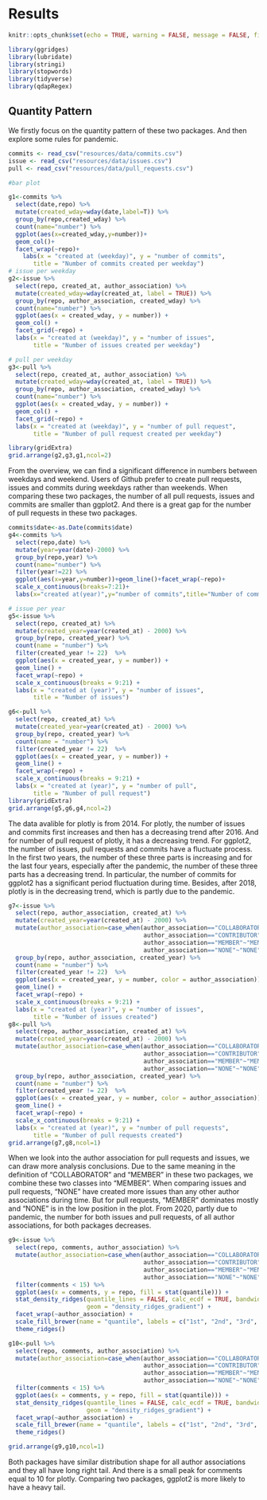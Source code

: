# Results

```r
knitr::opts_chunk$set(echo = TRUE, warning = FALSE, message = FALSE, fig.align = "center")
``` 

```r
library(ggridges)
library(lubridate)
library(stringi)
library(stopwords)
library(tidyverse)
library(qdapRegex)
```

## Quantity Pattern
We firstly focus on the quantity pattern of these two packages. And then explore some rules for pandemic.
```r
commits <- read_csv("resources/data/commits.csv")
issue <- read_csv("resources/data/issues.csv")
pull <- read_csv("resources/data/pull_requests.csv")
```


```r

#bar plot 

g1<-commits %>%
  select(date,repo) %>%
  mutate(created_wday=wday(date,label=T)) %>%
  group_by(repo,created_wday) %>%
  count(name="number") %>%
  ggplot(aes(x=created_wday,y=number))+
  geom_col()+
  facet_wrap(~repo)+
    labs(x = "created at (weekday)", y = "number of commits",
       title = "Number of commits created per weekday")
# issue per weekday
g2<-issue %>% 
  select(repo, created_at, author_association) %>%
  mutate(created_wday=wday(created_at, label = TRUE)) %>%
  group_by(repo, author_association, created_wday) %>%
  count(name="number") %>%
  ggplot(aes(x = created_wday, y = number)) +
  geom_col() +
  facet_grid(~repo) +
  labs(x = "created at (weekday)", y = "number of issues",
       title = "Number of issues created per weekday")

# pull per weekday
g3<-pull %>% 
  select(repo, created_at, author_association) %>%
  mutate(created_wday=wday(created_at, label = TRUE)) %>%
  group_by(repo, author_association, created_wday) %>%
  count(name="number") %>%
  ggplot(aes(x = created_wday, y = number)) +
  geom_col() +
  facet_grid(~repo) +
  labs(x = "created at (weekday)", y = "number of pull request",
       title = "Number of pull request created per weekday")

library(gridExtra)
grid.arrange(g2,g3,g1,ncol=2)
```

From the overview, we can find a significant difference in numbers between weekdays and weekend. Users of Github prefer to create pull requests, issues and commits during weekdays rather than weekends. When comparing these two packages, the number of all pull requests, issues and commits are smaller than ggplot2. And there is a great gap for the number of pull requests in these two packages.


```r
commits$date<-as.Date(commits$date)
g4<-commits %>%
  select(repo,date) %>%
  mutate(year=year(date)-2000) %>%
  group_by(repo,year) %>%
  count(name="number") %>%
  filter(year!=22) %>%
  ggplot(aes(x=year,y=number))+geom_line()+facet_wrap(~repo)+
  scale_x_continuous(breaks=7:21)+
  labs(x="created at(year)",y="number of commits",title="Number of commits")

# issue per year
g5<-issue %>% 
  select(repo, created_at) %>%
  mutate(created_year=year(created_at) - 2000) %>%
  group_by(repo, created_year) %>%
  count(name = "number") %>%
  filter(created_year != 22)  %>%
  ggplot(aes(x = created_year, y = number)) +
  geom_line() +
  facet_wrap(~repo) +
  scale_x_continuous(breaks = 9:21) +
  labs(x = "created at (year)", y = "number of issues",
       title = "Number of issues")

g6<-pull %>% 
  select(repo, created_at) %>%
  mutate(created_year=year(created_at) - 2000) %>%
  group_by(repo, created_year) %>%
  count(name = "number") %>%
  filter(created_year != 22)  %>%
  ggplot(aes(x = created_year, y = number)) +
  geom_line() +
  facet_wrap(~repo) +
  scale_x_continuous(breaks = 9:21) +
  labs(x = "created at (year)", y = "number of pull",
       title = "Number of pull request")
library(gridExtra)
grid.arrange(g5,g6,g4,ncol=2)
```

The data avalible for plotly is from 2014. For plotly, the number of issues and commits first increases and then has a decreasing trend after 2016. And for number of pull request of plotly, it has a decreasing trend. For ggplot2, the number of issues, pull requests and commits have a fluctuate process. In the first two years, the number of these three parts is increasing and for the last four years, especially after the pandemic, the number of these three parts has a decreasing trend. In particular, the number of commits for ggplot2 has a significant period fluctuation during time. Besides, after 2018, plotly is in the decreasing trend, which is partly due to the pandemic.

```r
g7<-issue %>% 
  select(repo, author_association, created_at) %>%
  mutate(created_year=year(created_at) - 2000) %>%
  mutate(author_association=case_when(author_association=="COLLABORATOR"~"MEMBER",
                                      author_association=="CONTRIBUTOR"~"CONTRIBUTOR",
                                      author_association=="MEMBER"~"MEMBER",
                                      author_association=="NONE"~"NONE")) %>%
  group_by(repo, author_association, created_year) %>%
  count(name = "number") %>%
  filter(created_year != 22)  %>%
  ggplot(aes(x = created_year, y = number, color = author_association)) +
  geom_line() +
  facet_wrap(~repo) +
  scale_x_continuous(breaks = 9:21) +
  labs(x = "created at (year)", y = "number of issues",
       title = "Number of issues created")
g8<-pull %>% 
  select(repo, author_association, created_at) %>%
  mutate(created_year=year(created_at) - 2000) %>%
  mutate(author_association=case_when(author_association=="COLLABORATOR"~"MEMBER",
                                      author_association=="CONTRIBUTOR"~"CONTRIBUTOR",
                                      author_association=="MEMBER"~"MEMBER",
                                      author_association=="NONE"~"NONE")) %>%
  group_by(repo, author_association, created_year) %>%
  count(name = "number") %>%
  filter(created_year != 22)  %>%
  ggplot(aes(x = created_year, y = number, color = author_association)) +
  geom_line() +
  facet_wrap(~repo) +
  scale_x_continuous(breaks = 9:21) +
  labs(x = "created at (year)", y = "number of pull requests",
       title = "Number of pull requests created")
grid.arrange(g7,g8,ncol=1)
```

When we look into the author association for pull requests and issues, we can draw more analysis conclusions. Due to the same meaning in the definition of "COLLABORATOR" and "MEMBER" in these two packages, we combine these two classes into "MEMBER". When comparing issues and pull requests, "NONE" have created more issues than any other author associations during time. But for pull requests, "MEMBER" dominates mostly and "NONE" is in the low position in the plot. From 2020, partly due to pandemic, the number for both issues and pull requests, of all author associations, for both packages decreases.


```r
g9<-issue %>% 
  select(repo, comments, author_association) %>%
  mutate(author_association=case_when(author_association=="COLLABORATOR"~"MEMBER",
                                      author_association=="CONTRIBUTOR"~"CONTRIBUTOR",
                                      author_association=="MEMBER"~"MEMBER",
                                      author_association=="NONE"~"NONE"))%>%
  filter(comments < 15) %>%
  ggplot(aes(x = comments, y = repo, fill = stat(quantile))) +
  stat_density_ridges(quantile_lines = FALSE, calc_ecdf = TRUE, bandwidth = 1,
                      geom = "density_ridges_gradient") +
  facet_wrap(~author_association) +
  scale_fill_brewer(name = "quantile", labels = c("1st", "2nd", "3rd", "4th")) + 
  theme_ridges()

g10<-pull %>% 
  select(repo, comments, author_association) %>%
  mutate(author_association=case_when(author_association=="COLLABORATOR"~"MEMBER",
                                      author_association=="CONTRIBUTOR"~"CONTRIBUTOR",
                                      author_association=="MEMBER"~"MEMBER",
                                      author_association=="NONE"~"NONE"))%>%
  filter(comments < 15) %>%
  ggplot(aes(x = comments, y = repo, fill = stat(quantile))) +
  stat_density_ridges(quantile_lines = FALSE, calc_ecdf = TRUE, bandwidth = 1,
                      geom = "density_ridges_gradient") +
  facet_wrap(~author_association) +
  scale_fill_brewer(name = "quantile", labels = c("1st", "2nd", "3rd", "4th")) + 
  theme_ridges()

grid.arrange(g9,g10,ncol=1)
```

Both packages have similar distribution shape for all author associations and they all have long right tail. And there is a small peak for comments equal to 10 for plotly. Comparing two packages, ggplot2 is more likely to have a heavy tail.

